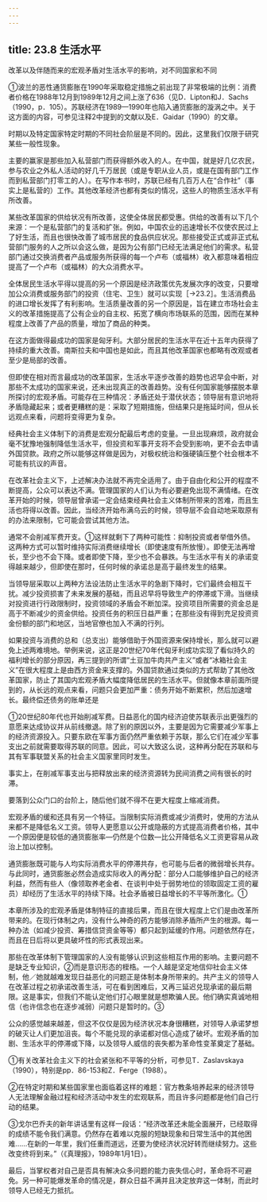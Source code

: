 ```yaml
---
---
---
```

title: 23.8 生活水平
---



改革以及伴随而来的宏观矛盾对生活水平的影响，对不同国家和不同

①波兰的恶性通货膨胀在1990年采取稳定措施之前出现了非常极端的比例：消费者价格在1988年12月到1989年12月之间上涨了636（见D．Lipton和J．Sachs（1990，p．105）。苏联经济在1989—1990年也陷入通货膨胀的漩涡之中。关于这方面的内容，可参见注释2中提到的文献以及E．Gaidar（1990）的文章。


时期以及特定国家特定时期的不同社会阶层是不同的。因此，这里我们仅限于研究某些一般性现象。

主要的赢家是那些加入私营部门而获得额外收入的人。在中国，就是好几亿农民，参与农业之外私人活动的好几千万居民（或是专职从业人员，或是在国有部门工作而到私营部门打零工的人）。在写作本书时，苏联已经有几百万人在“合作社”（事实上是私营的）工作。其他改革经济也都有类似的情况，这些人的物质生活水平有所改善。

某些改革国家的供给状况有所改善，这使全体居民都受惠。供给的改善有以下几个来源：一个是私营部门的复活和扩张。例如，中国农业的迅速增长不仅使农民过上了好生活，而且也很快改善了城市居民的食品供应状况。那些接受正式或非正式私营部门服务的人之所以会这么做，是因为公有部门已经无法满足他们的需求。私营部门通过交换消费者产品或服务所获得的每一个卢布（或福林）收入都意味着相应提高了一个卢布（或福林）的大众消费水平。

全体居民生活水平得以提高的另一个原因是经济政策优先发展次序的改变，只要增加公众消费或服务部门的投资（住宅、卫生）就可以实现［→23.2］。生活消费品的进口增长发挥了有利影响。生活质量改善的另一个原因是，旨在建立市场社会主义的改革措施提高了公有企业的自主权、拓宽了横向市场联系的范围，因而在某种程度上改善了产品的质量，增加了商品的种类。

在这方面做得最成功的国家是匈牙利。大部分居民的生活水平在近十五年内获得了持续的重大改善。南斯拉夫和中国也是如此，而且其他改革国家也都略有改观或者至少是局部的改善。

但即使在相对而言最成功的改革国家，生活水平逐步改善的趋势也迟早会中断，对那些不太成功的国家来说，还未出现真正的改善趋势。没有任何国家能够摆脱本章所探讨的宏观矛盾。可能存在三种情况：矛盾还处于潜伏状态；领导层有意识地将矛盾隐藏起来；或者更糟糕的是：采取了短期措施，但结果只是拖延时间，但从长远观点来看，问题将变得更为复杂。

经典社会主义体制下的消费是宏观分配最后考虑的变量。一旦出现麻烦，政府就会毫不犹豫地强制降低生活水平，但投资和军事开支将不会受到影响，更不会去申请外国贷款。政府之所以能够这样做是因为，对极权统治和强硬镇压整个社会根本不可能有抗议的声音。

在改革社会主义下，上述解决办法就不再完全适用了。由于自由化和公开的程度不断提高，公众可以表达不满。管理国家的人们认为有必要避免出现不满情绪。在改革开始的时候，领导层曾承诺一定会结束经典社会主义体制所带来的苦难，而且生活也将得以改善。因此，当经济开始布满乌云的时候，领导层不会自动地采取原有的办法来限制，它可能会尝试其他方法。

通常不会削减军费开支。①这样就剩下了两种可能性：抑制投资或者举借外债。这两种方式可以暂时维持实际消费继续增长（即使速度有所放慢）。即使无法再增长，至少也不会下降。或者即使下降，至少也不会暴跌。与生活水平有关的承诺变得越来越少，但即使在那时，任何时候的承诺总是高于最终发生的结果。

当领导层采取以上两种方法设法防止生活水平的急剧下降时，它们最终会相互干扰。减少投资损害了未来发展的基础，而且迟早将导致生产的停滞或下滑。当继续对投资进行行政限制时，投资领域的矛盾会不断加深。投资项目所需要的资金总是高于不断减少的资金供给。投资任务的积压日益严重；在那些没有得到充足投资资金份额的部门和地区，当地官僚也加入不满的行列。

如果投资与消费的总和（总支出）能够借助于外国资源来保持增长，那么就可以避免上述两难境地。举例来说，这正是20世纪70年代匈牙利成功实现了看似持久的福利增长的部分原因，再三提到的所谓“土豆加牛肉共产主义”或者“冰箱社会主义”在很大程度上是由西方资金来支撑的。外国贷款通过类似的方式帮助了其他改革国家，防止了其国内宏观矛盾大幅度降低居民的生活水平。但就像本章前面所提到的，从长远的观点来看，问题只会更加严重：债务开始不断累积，然后加速增长。最终偿还债务的账单还是

①20世纪80年代也开始削减军费。日益恶化的国内经济迫使苏联表示出更强烈的意愿来达成协议并从前线撤退。除了别的原因以外，主要是因为它需要减少军事上的经济资源投入。只要东欧在军事方面仍然严重依赖于苏联，那么它们在减少军事支出之前就需要取得苏联的同意。因此，可以大致这么说，这种再分配在苏联和与其有军事联盟关系的社会主义国家里同时发生。

事实上，在削减军事支出与把释放出来的经济资源转为民间消费之间有很长的时滞。


要落到公众门口的台阶上，随后他们就不得不在更大程度上缩减消费。

宏观矛盾的缓和还具有另一个特征。当限制实际消费或减少消费时，使用的方法从来都不是降低名义工资。领导人更愿意以公开或隐蔽的方式提高消费者价格，其中一个原因便是较低的通货膨胀率—仍然是个位数—比公开降低名义工资更容易从政治上加以控制。

通货膨胀既可能与人均实际消费水平的停滞共存，也可能与后者的微弱增长共存。与此同时，通货膨胀必然会造成实际收入的再分配：部分人口能够维护自己的经济利益，然而有些人（像领取养老金者、在谈判中处于弱势地位的领取固定工资的雇员）却经历了生活水平的持续下降。社会矛盾被日益增长的不平等所激化。①

本章所涉及的宏观矛盾是体制特征的直接后果，而且在很大程度上它们是由改革所带来的。在现行体制之内，没有什么神奇的药方能够消除矛盾所产生的根源。每一种办法（如减少投资、筹措信贷资金等等）都只起到延缓的作用。问题依然存在，而且在日后将以更具破坏性的形式表现出来。

那些在改革体制下管理国家的人没有能够认识到这些相互作用的影响。主要问题不是缺乏专业知识，②而是意识形态的桎梏。一个人越是坚定地信仰社会主义体制，他／她就越难发现日益恶化的问题正是体制本身所带来的。共产主义的领导人在改革过程之初承诺改善生活，可在看到困难后，又再三延迟兑现承诺的最后期限。这是事实，但我们不能认定他们打心眼里就是想欺骗人民。他们确实真诚地相信（也许信念也在逐步减弱）问题只是暂时的。③

公众的感觉越来越差，但这不仅仅是因为经济状况本身很糟糕，对领导人承诺梦想的破灭让人们更加沮丧。每个不能兑现的承诺都对信心造成了破坏。宏观矛盾的加剧、生活水平的停滞或下降，以及领导人威信的丧失都为革命性变革奠定了基础。

①有关改革社会主义下的社会紧张和不平等的分析，可参见T．Zaslavskaya（1990），特别是pp．86-153和Z．Ferge（1988）。

②在特定时期和某些国家里也面临着这样的难题：官方教条培养起来的经济领导人无法理解金融过程和经济活动中发生的宏观联系，而且许多问题都是他们自己行动的结果。

③戈尔巴乔夫的新年讲话里有这样一段话：“经济改革还未能全面展开，已经取得的成绩不能令我们满意。仍然存在着难以克服的短缺现象和日常生活中的其他困难……在新的一年里，我们任重而道远，还要为使经济状况好转而继续努力。这些改变终将到来。”（《真理报》，1989年1月1日）。

最后，当掌权者对自己是否具有解决众多问题的能力丧失信心时，革命将不可避免。另一种可能爆发革命的情况是，群众日益不满并且决定放弃这一体制，而此时领导人已经无力抵抗。